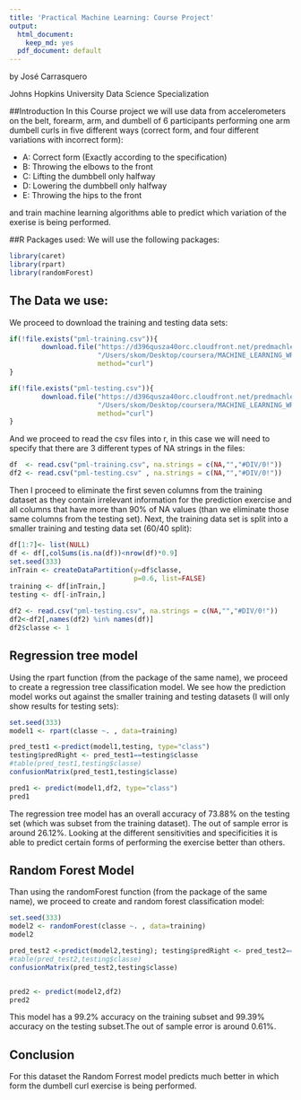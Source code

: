 ```yaml
---
title: 'Practical Machine Learning: Course Project'
output:
  html_document:
    keep_md: yes
  pdf_document: default
---
```

by José Carrasquero

Johns Hopkins University Data Science Specialization

##Introduction
In this Course project we will use data from accelerometers on the belt, forearm, arm, and dumbell of 6 participants performing one arm dumbell curls in five different ways (correct form, and four different variations with incorrect form):

* A: Correct form (Exactly according to the specification)
* B: Throwing the elbows to the front
* C: Lifting the dumbbell only halfway
* D: Lowering the dumbbell only halfway
* E: Throwing the hips to the front

and train machine learning algorithms able to predict which variation of the exerise is being performed.

##R Packages used:
We will use the following packages:

```r
library(caret)
library(rpart)
library(randomForest)
```

## The Data we use:
We proceed to download the training and testing data sets:
```r
if(!file.exists("pml-training.csv")){
        download.file("https://d396qusza40orc.cloudfront.net/predmachlearn/pml-training.csv", 
                      "/Users/skom/Desktop/coursera/MACHINE_LEARNING_WRITEUP/pml-training.csv",
                      method="curl")
}

if(!file.exists("pml-testing.csv")){
        download.file("https://d396qusza40orc.cloudfront.net/predmachlearn/pml-testing.csv", 
                      "/Users/skom/Desktop/coursera/MACHINE_LEARNING_WRITEUP/pml-testing.csv",
                      method="curl")
}
```

And we proceed to read the csv files into r, in this case we will need to specify that there are 3 different types of NA strings in the files:
```r
df  <- read.csv("pml-training.csv", na.strings = c(NA,"","#DIV/0!"))
df2 <- read.csv("pml-testing.csv" , na.strings = c(NA,"","#DIV/0!"))
```

Then I proceed to eliminate the first seven columns from the training dataset as they contain irrelevant information for the prediction exercise and all columns that have more than 90% of NA values (than we eliminate those same columns from the testing set). Next, the training data set is split into a smaller training and testing data set (60/40 split):
```r
df[1:7]<- list(NULL)
df <- df[,colSums(is.na(df))<nrow(df)*0.9]
set.seed(333)
inTrain <- createDataPartition(y=df$classe,
                               p=0.6, list=FALSE)
training <- df[inTrain,]
testing <- df[-inTrain,]

df2 <- read.csv("pml-testing.csv", na.strings = c(NA,"","#DIV/0!"))
df2<-df2[,names(df2) %in% names(df)]
df2$classe <- 1
```

## Regression tree model
Using the rpart function (from the package of the same name), we proceed to create a regression tree classification model. We see how the prediction model works out against the smaller training and testing datasets (I will only show results for testing sets):
```r
set.seed(333)
model1 <- rpart(classe ~. , data=training)

pred_test1 <-predict(model1,testing, type="class")
testing$predRight <- pred_test1==testing$classe
#table(pred_test1,testing$classe)
confusionMatrix(pred_test1,testing$classe)

pred1 <- predict(model1,df2, type="class")
pred1
```

The regression tree model has an overall accuracy of 73.88% on the testing set (which was subset from the training dataset). The out of sample error is around 26.12%. Looking at the different sensitivities and specificities it is able to predict certain forms of performing the exercise  better than others.

## Random Forest Model
Than using the randomForest function (from the package of the same name), we proceed to create and random forest classification model:
```r
set.seed(333)
model2 <- randomForest(classe ~. , data=training)
model2

pred_test2 <-predict(model2,testing); testing$predRight <- pred_test2==testing$classe
#table(pred_test2,testing$classe)
confusionMatrix(pred_test2,testing$classe)


pred2 <- predict(model2,df2)
pred2
```

This model has a 99.2% accuracy on the training subset and 99.39% accuracy on the testing subset.The out of sample error is around 0.61%.

## Conclusion
For this dataset the Random Forrest model predicts much better in which form the dumbell curl exercise is being performed.
